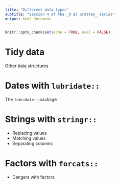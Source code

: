 ```yaml
---
title: "Different data types"
subtitle: "Session 4 of the _R at Grattan_ series"
output: html_document
---
```


```r
knitr::opts_chunk$set(echo = TRUE, eval = FALSE)
```

# Tidy data

Other data structures


# Dates with `lubridate::`

The `lubridate::` package

# Strings with `stringr::`

* Replacing values
* Matching values
* Separating columns

# Factors with `forcats::`

* Dangers with factors


